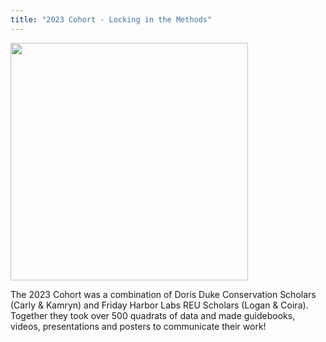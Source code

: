 ```yaml
---
title: "2023 Cohort - Locking in the Methods"
---
```


![](images/2023skillscohort.png){width="380"}

The 2023 Cohort was a combination of Doris Duke Conservation Scholars (Carly & Kamryn) and Friday Harbor Labs REU Scholars (Logan & Coira). Together they took over 500 quadrats of data and made guidebooks, videos, presentations and posters to communicate their work!

